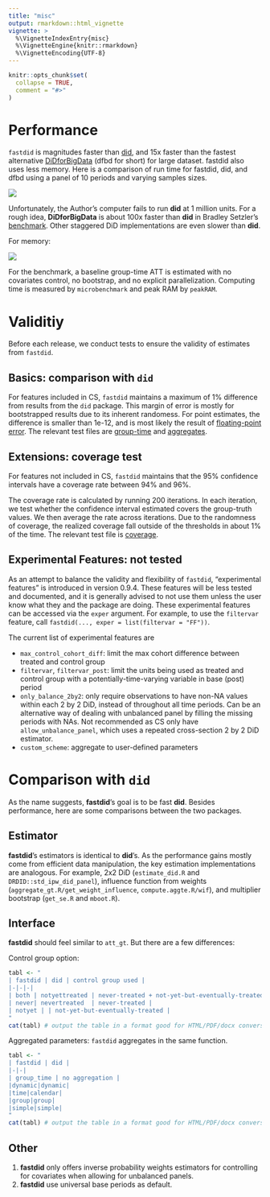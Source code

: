 ```yaml
---
title: "misc"
output: rmarkdown::html_vignette
vignette: >
  %\VignetteIndexEntry{misc}
  %\VignetteEngine{knitr::rmarkdown}
  %\VignetteEncoding{UTF-8}
---
```


```r
knitr::opts_chunk$set(
  collapse = TRUE,
  comment = "#>"
)
```

# Performance

`fastdid` is magnitudes faster than [did](https://github.com/bcallaway11/did), and 15x faster than the fastest alternative [DiDforBigData](https://github.com/setzler/DiDforBigData) (dfbd for short) for large dataset. fastdid also uses less memory. Here is a comparison of run time for fastdid, did, and dfbd using a panel of 10 periods and varying samples sizes.

![](https://i.imgur.com/s5v32Rw.png)

Unfortunately, the Author's computer fails to run **did** at 1 million units. For a rough idea, **DiDforBigData** is about 100x faster than **did** in Bradley Setzler's [benchmark](https://setzler.github.io/DiDforBigData/articles/Background.html). Other staggered DiD implementations are even slower than **did**. 

For memory:

![](https://i.imgur.com/7emkgOz.png)

For the benchmark, a baseline group-time ATT is estimated with no covariates control, no bootstrap, and no explicit parallelization. Computing time is measured by `microbenchmark` and peak RAM by `peakRAM`.

# Validitiy 

Before each release, we conduct tests to ensure the validity of estimates from `fastdid`.

## Basics: comparison with `did`

For features included in CS, `fastdid` maintains a maximum of 1% difference from results from the `did` package. This margin of error is mostly for bootstrapped results due to its inherent randomess. For point estimates, the difference is smaller than 1e-12, and is most likely the result of [floating-point error](https://en.wikipedia.org/wiki/Floating-point_error_mitigation). The relevant test files are [group-time](https://github.com/TsaiLintung/fastdid/blob/main/inst/tinytest/test_2_compare_gt.R) and [aggregates](https://github.com/TsaiLintung/fastdid/blob/main/inst/tinytest/test_3_compare_agg.R). 

## Extensions: coverage test

For features not included in CS, `fastdid` maintains that the 95% confidence intervals have a coverage rate between 94% and 96%. 

The coverage rate is calculated by running 200 iterations. In each iteration, we test whether the confidence interval estimated covers the group-truth values. We then average the rate across iterations. Due to the randomness of coverage, the realized coverage fall outside of the thresholds in about 1% of the time. The relevant test file is [coverage](https://github.com/TsaiLintung/fastdid/blob/main/inst/tinytest/test_5_coverage.R). 

## Experimental Features: not tested

As an attempt to balance the validity and flexibility of `fastdid`, "experimental features" is introduced in version 0.9.4. These features will be less tested and documented, and it is generally advised to not use them unless the user know what they and the package are doing. These experimental features can be accessed via the `exper` argument. For example, to use the `filtervar` feature, call `fastdid(..., exper = list(filtervar = "FF"))`. 

The current list of experimental features are

- `max_control_cohort_diff`: limit the max cohort difference between treated and control group
- `filtervar`, `filtervar_post`: limit the units being used as treated and control group with a potentially-time-varying variable in base (post) period
- `only_balance_2by2`: only require observations to have non-NA values within each 2 by 2 DiD, instead of throughout all time periods. Can be an alternative way of dealing with unbalanced panel by filling the missing periods with NAs. Not recommended as CS only have `allow_unbalance_panel`, which uses a repeated cross-section 2 by 2 DiD estimator.
- `custom_scheme`: aggregate to user-defined parameters


# Comparison with `did`

As the name suggests, **fastdid**'s goal is to be fast **did**. Besides performance, here are some comparisons between the two packages.

## Estimator

**fastdid**'s estimators is identical to **did**'s. As the performance gains mostly come from efficient data manipulation, the key estimation implementations are analogous. For example, 2x2 DiD (`estimate_did.R` and `DRDID::std_ipw_did_panel`), influence function from weights (`aggregate_gt.R/get_weight_influence`, `compute.aggte.R/wif`), and multiplier bootstrap (`get_se.R` and `mboot.R`).

## Interface

**fastdid** should feel similar to `att_gt`. But there are a few differences:

Control group option: 

```r
tabl <- "
| fastdid | did | control group used |
|-|-|-|
| both | notyettreated | never-treated + not-yet-but-eventually-treated |
| never| nevertreated  | never-treated |
| notyet | | not-yet-but-eventually-treated |
"
cat(tabl) # output the table in a format good for HTML/PDF/docx conversion
```

Aggregated parameters: `fastdid` aggregates in the same function.

```r
tabl <- "
| fastdid | did |
|-|-|
| group_time | no aggregation |
|dynamic|dynamic|
|time|calendar|
|group|group|
|simple|simple|
"
cat(tabl) # output the table in a format good for HTML/PDF/docx conversion
```

## Other

1. **fastdid** only offers inverse probability weights estimators for controlling for covariates when allowing for unbalanced panels.
2. **fastdid** use universal base periods as default. 

